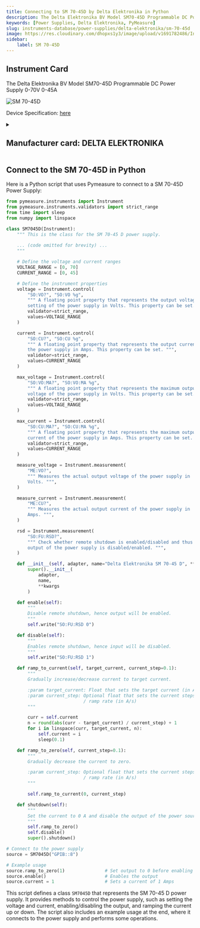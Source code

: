 ```yaml
---
title: Connecting to SM 70-45D by Delta Elektronika in Python
description: The Delta Elektronika BV Model SM70-45D Programmable DC Power Supply 0-70V 0-45A
keywords: [Power Supplies, Delta Elektronika, PyMeasure] 
slug: instruments-database/power-supplies/delta-elektronika/sm-70-45d 
image: https://res.cloudinary.com/dhopxs1y3/image/upload/v1691782486/Instruments/Power%20Supplies/SM-70-45D/SM-70-45D.jpg
sidebar:
    label: SM 70-45D 
---
```



## Instrument Card

The Delta Elektronika BV Model SM70-45D Programmable DC Power Supply 0-70V 0-45A

![SM 70-45D](https://res.cloudinary.com/dhopxs1y3/image/upload/v1691782486/Instruments/Power%20Supplies/SM-70-45D/SM-70-45D.jpg)

Device Specification: [here](/instruments-database/all-instruments)

<details style={{ marginTop: "15px"}}>
<summary><h2 style={{display:'inline'}}>Manufacturer card: DELTA ELEKTRONIKA</h2></summary>

![DELTA ELEKTRONIKA](https://res.cloudinary.com/dhopxs1y3/image/upload/v1692806158/Instruments/Vendor%20Logos/Delta_Elektronika.png)

**Telonic Instruments** is one of the leading Suppliers of Kikusui, Rigol and Lab-Power power supplies and frequency converters.

- Headquarters: UK
- Yearly Revenue (millions, USD): 
- Vendor Website: [here](https://telonic.co.uk/jg/wp-content/uploads/2021/05/Delta-SM800-Product-Manual.pdf)

</details>


<FeaturedInstrumentVideo category="POWER_SUPPLIES" />

## Connect to the SM 70-45D in Python





<Tabs>

<SectionsCard category="POWER_SUPPLIES" manufacturer="Delta Elektronika"></SectionsCard>

<TabItem value="PyMeasure" label="PyMeasure">

Here is a Python script that uses Pymeasure to connect to a SM 70-45D Power Supply:

```python
from pymeasure.instruments import Instrument
from pymeasure.instruments.validators import strict_range
from time import sleep
from numpy import linspace

class SM7045D(Instrument):
    """ This is the class for the SM 70-45 D power supply.
    
    ... (code omitted for brevity) ...
    """

    # Define the voltage and current ranges
    VOLTAGE_RANGE = [0, 70]
    CURRENT_RANGE = [0, 45]

    # Define the instrument properties
    voltage = Instrument.control(
        "SO:VO?", "SO:VO %g",
        """ A floating point property that represents the output voltage
        setting of the power supply in Volts. This property can be set. """,
        validator=strict_range,
        values=VOLTAGE_RANGE
    )

    current = Instrument.control(
        "SO:CU?", "SO:CU %g",
        """ A floating point property that represents the output current of
        the power supply in Amps. This property can be set. """,
        validator=strict_range,
        values=CURRENT_RANGE
    )

    max_voltage = Instrument.control(
        "SO:VO:MA?", "SO:VO:MA %g",
        """ A floating point property that represents the maximum output
        voltage of the power supply in Volts. This property can be set. """,
        validator=strict_range,
        values=VOLTAGE_RANGE
    )

    max_current = Instrument.control(
        "SO:CU:MA?", "SO:CU:MA %g",
        """ A floating point property that represents the maximum output
        current of the power supply in Amps. This property can be set. """,
        validator=strict_range,
        values=CURRENT_RANGE
    )

    measure_voltage = Instrument.measurement(
        "ME:VO?",
        """ Measures the actual output voltage of the power supply in
        Volts. """,
    )

    measure_current = Instrument.measurement(
        "ME:CU?",
        """ Measures the actual output current of the power supply in
        Amps. """,
    )

    rsd = Instrument.measurement(
        "SO:FU:RSD?",
        """ Check whether remote shutdown is enabled/disabled and thus if the
        output of the power supply is disabled/enabled. """,
    )

    def __init__(self, adapter, name="Delta Elektronika SM 70-45 D", **kwargs):
        super().__init__(
            adapter,
            name,
            **kwargs
        )

    def enable(self):
        """
        Disable remote shutdown, hence output will be enabled.
        """
        self.write("SO:FU:RSD 0")

    def disable(self):
        """
        Enables remote shutdown, hence input will be disabled.
        """
        self.write("SO:FU:RSD 1")

    def ramp_to_current(self, target_current, current_step=0.1):
        """
        Gradually increase/decrease current to target current.

        :param target_current: Float that sets the target current (in A)
        :param current_step: Optional float that sets the current steps
                             / ramp rate (in A/s)
        """

        curr = self.current
        n = round(abs(curr - target_current) / current_step) + 1
        for i in linspace(curr, target_current, n):
            self.current = i
            sleep(0.1)

    def ramp_to_zero(self, current_step=0.1):
        """
        Gradually decrease the current to zero.

        :param current_step: Optional float that sets the current steps
                             / ramp rate (in A/s)
        """

        self.ramp_to_current(0, current_step)

    def shutdown(self):
        """
        Set the current to 0 A and disable the output of the power source.
        """
        self.ramp_to_zero()
        self.disable()
        super().shutdown()

# Connect to the power supply
source = SM7045D("GPIB::8")

# Example usage
source.ramp_to_zero(1)               # Set output to 0 before enabling
source.enable()                      # Enables the output
source.current = 1                   # Sets a current of 1 Amps
```

This script defines a class `SM7045D` that represents the SM 70-45 D power supply. It provides methods to control the power supply, such as setting the voltage and current, enabling/disabling the output, and ramping the current up or down. The script also includes an example usage at the end, where it connects to the power supply and performs some operations.

</TabItem>
</Tabs>